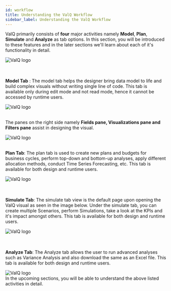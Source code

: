 ```yaml
---
id: workflow
title: Understanding the ValQ Workflow
sidebar_label: Understanding the ValQ Workflow
---
```


<div style={{textAlign: 'justify'}}>

ValQ primarily consists of **four** major activities namely **Model**, **Plan**, **Simulate** and **Analyze** as tab options. In this section,
you will be introduced to these features and in the later sections we'll learn about each of it's functionality in detail.
</div>
<div style={{textAlign: 'center'}}>
<img alt="ValQ logo" src={useBaseUrl('/doc-images/build/workflow1.png')} />
</div>
<br />
<br />
<div style={{textAlign: 'justify'}}>

**Model Tab** : The model tab helps the designer bring data model to life and build complex visuals without writing single
line of code. This tab is available only during edit mode and not read mode, hence it cannot be accessed by runtime users.
</div>
<div style={{textAlign: 'center'}}>
<img alt="ValQ logo" src={useBaseUrl('/doc-images/build/workflow2.png')}/>
</div> <br />

The panes on the right side namely **Fields pane, Visualizations pane and Filters pane** assist in designing the visual.
<div style={{textAlign: 'center'}}>
<img alt="ValQ logo" src={useBaseUrl('/doc-images/build/workflow3.png')}
    width={410}
    height={425}
/>
</div> <br />

**Plan Tab**: The plan tab is used to create new plans and budgets for business cycles,
perform top-down and bottom-up analyses, apply different allocation methods, conduct Time Series Forecasting, etc.
This tab is available for both design and runtime users.
<div style={{textAlign: 'center'}}>
<img alt="ValQ logo" src={useBaseUrl('/doc-images/build/workflow4.png')}
    width={700}
    height={400}
/>
</div>
<br />
<br />

**Simulate Tab**: The simulate tab view is the default page upon opening the ValQ visual as seen in the image below. Under the simulate tab,
you can create multiple Scenarios, perform Simulations, take a look at the KPIs and it's impact amongst others. This tab is available for both design 
and runtime users.
<div style={{textAlign: 'center'}}>
<img alt="ValQ logo" src={useBaseUrl('/doc-images/build/workflow5.png')}
    width={700}
    height={400}
/>
</div>
<br />
<br />

**Analyze Tab**: The Analyze tab allows the user to run advanced analyses such as Variance Analysis and also download the same as an Excel file.
This tab is available for both design and runtime users.
<div style={{textAlign: 'center'}}>
<img alt="ValQ logo" src={useBaseUrl('/doc-images/build/analyze8.png')}/>
</div>
In the upcoming sections, you will be able to understand the above listed activities in detail.